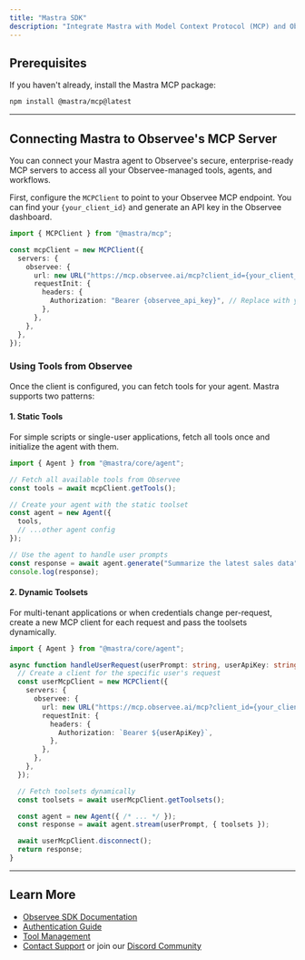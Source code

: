 ```yaml
---
title: "Mastra SDK"
description: "Integrate Mastra with Model Context Protocol (MCP) and Observee for powerful tool and agent orchestration."
---
```


## Prerequisites

If you haven't already, install the Mastra MCP package:
```bash
npm install @mastra/mcp@latest
```

---

## Connecting Mastra to Observee's MCP Server

You can connect your Mastra agent to Observee's secure, enterprise-ready MCP servers to access all your Observee-managed tools, agents, and workflows.

First, configure the `MCPClient` to point to your Observee MCP endpoint. You can find your `{your_client_id}` and generate an API key in the Observee dashboard.

```ts
import { MCPClient } from "@mastra/mcp";

const mcpClient = new MCPClient({
  servers: {
    observee: {
      url: new URL("https://mcp.observee.ai/mcp?client_id={your_client_id}"), // Replace with your client ID
      requestInit: {
        headers: {
          Authorization: "Bearer {observee_api_key}", // Replace with your API key
        },
      },
    },
  },
});
```

### Using Tools from Observee

Once the client is configured, you can fetch tools for your agent. Mastra supports two patterns:

#### 1. Static Tools

For simple scripts or single-user applications, fetch all tools once and initialize the agent with them.

```ts
import { Agent } from "@mastra/core/agent";

// Fetch all available tools from Observee
const tools = await mcpClient.getTools();

// Create your agent with the static toolset
const agent = new Agent({
  tools,
  // ...other agent config
});

// Use the agent to handle user prompts
const response = await agent.generate("Summarize the latest sales data");
console.log(response);
```

#### 2. Dynamic Toolsets

For multi-tenant applications or when credentials change per-request, create a new MCP client for each request and pass the toolsets dynamically.

```ts
import { Agent } from "@mastra/core/agent";

async function handleUserRequest(userPrompt: string, userApiKey: string) {
  // Create a client for the specific user's request
  const userMcpClient = new MCPClient({
    servers: {
      observee: {
        url: new URL("https://mcp.observee.ai/mcp?client_id={your_client_id}"),
        requestInit: {
          headers: {
            Authorization: `Bearer ${userApiKey}`,
          },
        },
      },
    },
  });

  // Fetch toolsets dynamically
  const toolsets = await userMcpClient.getToolsets();

  const agent = new Agent({ /* ... */ });
  const response = await agent.stream(userPrompt, { toolsets });

  await userMcpClient.disconnect();
  return response;
}
```

---

## Learn More
- [Observee SDK Documentation](/agentsdk/overview)
- [Authentication Guide](/agentsdk/authentication)
- [Tool Management](/agentsdk/tools)
- [Contact Support](mailto:contact@observee.ai) or join our [Discord Community](https://discord.gg/jnf8yHWJ)